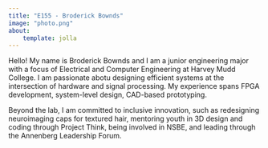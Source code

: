 ```yaml
---
title: "E155 - Broderick Bownds"
image: "photo.png"
about:
    template: jolla
---
```


Hello! My name is Broderick Bownds and I am a junior engineering major with a focus of Electrical 
and Computer Engineering at Harvey Mudd College. I am passionate abotu designing efficient 
systems at the intersection of hardware and signal processing. My experience spans FPGA development, 
system-level design, CAD-based prototyping. 

Beyond the lab, I am committed to inclusive innovation, such as redesigning neuroimaging caps for textured
hair, mentoring youth in 3D design and coding through Project Think, being involved in NSBE, and leading
through the Annenberg Leadership Forum. 
